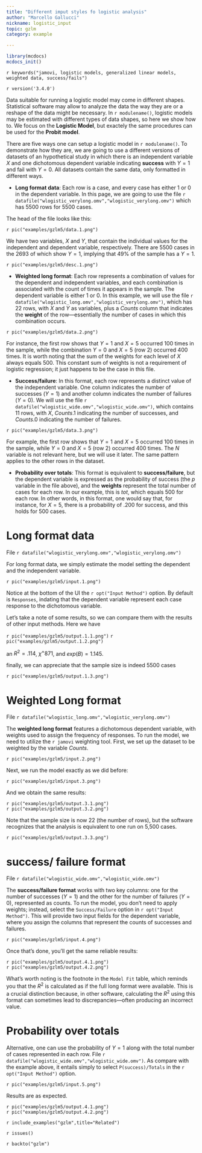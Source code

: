 ```yaml
---
title: "Different imput styles fo logistic analysis"
author: "Marcello Gallucci"
nickname: logistic_input
topic: gzlm
category: example

---
```


```r
library(mcdocs)
mcdocs_init()
```

`r keywords("jamovi, logistic models, generalized linear models, weighted data, success/fails")`

`r version('3.4.0')`


Data suitable for running a logistic model may come in different shapes. Statistical software may allow to analyze the data the way they are or a reshape of the data might be necessary. In `r modulename()`, logistic models may be estimated with different types of data shapes, so here we show how to. We focus on the **Logistic Model**, but exactely the same procedures can be used for the **Probit model**.


There are five ways one can setup a logistic model in `r modulename()`. To demonstrate how they are, we are going to use a different versions of datasets of an hypothetical study in which there is an independent variable $X$ and one dichotomous dependent variable indicating __success__ with $Y=1$ and fail with $Y=0$. All datasets contain the same data, only formatted in different ways.

* **Long format data**: Each row is a case, and every case has either 1 or 0 in the dependent variable. In this page, we are going to use the file `r datafile("wlogistic_verylong.omv","wlogistic_verylong.omv")` which has 5500 rows for 5500 cases.

The head of the file looks like this:

`r pic("examples/gzlm5/data.1.png")`

We have two variables, $X$ and $Y$, that contain the individual values for the independent and dependent variable, respectively. There are 5500 cases in the 2693 of which show $Y=1$, implying that 49% of the sample has a $Y=1$.

`r pic("examples/gzlm5/desc.1.png")`


* **Weighted long format**: Each row represents a combination of values for the dependent and independent variables, and each combination is associated with the count of times it appears in the sample. The dependent variable is either 1 or 0. In this example, we will use the file `r datafile("wlogistic_long.omv","wlogistic_verylong.omv")`, which has 22 rows, with $X$ and $Y$ as variables, plus a $Counts$ column that indicates the __weight__ of the row—essentially the number of cases in which this combination occurs.

`r pic("examples/gzlm5/data.2.png")`

For instance, the first row shows that $Y=1$ and $X=5$ occurred 100 times in the sample, while the combination $Y=0$ and $X=5$ (row 2) occurred 400 times. It is worth noting that the sum of the weights for each level of $X$ always equals 500. This constant sum of weights is not a requirement of logistic regression; it just happens to be the case in this file.

* **Success/failure**: In this format, each row represents a distinct value of the independent variable. One column indicates the number of successes ($Y=1$) and another column indicates the number of failures ($Y=0$). We will use the file `r datafile("wlogistic_wide.omv","wlogistic_wide.omv")`, which contains 11 rows, with $X$, $Counts.1$ indicating the number of successes, and $Counts.0$ indicating the number of failures.

`r pic("examples/gzlm5/data.3.png")`

For example, the first row shows that $Y=1$ and $X=5$ occurred 100 times in the sample, while $Y=0$ and $X=5$ (row 2) occurred 400 times. The $N$ variable is not relevant here, but we will use it later. The same pattern applies to the other rows in the dataset.


* **Probability over totals**: This format is equivalent to **success/failure**, but the dependent variable is expressed as the probability of success (the $p$ variable in the file above), and the __weights__ represent the total number of cases for each row. In our example, this is $tot$, which equals 500 for each row. In other words, in this format, one would say that, for instance, for $X=5$, there is a probability of .200 for success, and this holds for 500 cases.

# Long format data

File `r datafile("wlogistic_verylong.omv","wlogistic_verylong.omv")`

For long format data, we simply estimate the model setting the dependent and the independent variable.


`r pic("examples/gzlm5/input.1.png")`

Notice at the bottom of the UI the `r opt("Input Method")` option. By default is `Responses`, indating that the dependent variable represent each case response to the dichotomous variable.


Let's take a note of some results, so we can compare them with the results of other input methods. Here we have

`r pic("examples/gzlm5/output.1.1.png")`
`r pic("examples/gzlm5/output.1.2.png")`

an $R^2=.114$, $\chi^=871$, and $exp(B)=1.145$.

finally, we can appreciate that the sample size is indeed 5500 cases

`r pic("examples/gzlm5/output.1.3.png")`


# Weighted Long format 

File  `r datafile("wlogistic_long.omv","wlogistic_verylong.omv")`


The **weighted long format** features a dichotomous dependent variable, with weights used to assign the frequency of responses. To run the model, we need to utilize the `r jamovi` weighting tool. First, we set up the dataset to be weighted by the variable $Counts$.

`r pic("examples/gzlm5/input.2.png")`

Next, we run the model exactly as we did before:

`r pic("examples/gzlm5/input.3.png")`

And we obtain the same results:

`r pic("examples/gzlm5/output.3.1.png")`  
`r pic("examples/gzlm5/output.3.2.png")`

Note that the sample size is now 22 (the number of rows), but the software recognizes that the analysis is equivalent to one run on 5,500 cases.

`r pic("examples/gzlm5/output.3.3.png")`

# success/ failure format 

File  `r datafile("wlogistic_wide.omv","wlogistic_wide.omv")`

The **success/failure format** works with two key columns: one for the number of successes ($Y=1$) and the other for the number of failures ($Y=0$), represented as counts. To run the model, you don’t need to apply weights; instead, select the `Success/Failure` option in `r opt("Input Method")`. This will provide two input fields for the dependent variable, where you assign the columns that represent the counts of successes and failures.

`r pic("examples/gzlm5/input.4.png")`

Once that's done, you’ll get the same reliable results:

`r pic("examples/gzlm5/output.4.1.png")`  
`r pic("examples/gzlm5/output.4.2.png")`

What’s worth noting is the footnote in the `Model Fit` table, which reminds you that the $R^2$ is calculated as if the full long format were available. This is a crucial distinction because, in other software, calculating the $R^2$ using this format can sometimes lead to discrepancies—often producing an incorrect value.

# Probability over totals

Alternative, one can use the probability of $Y=1$ along with the total number of cases represented in each row.
File  `r datafile("wlogistic_wide.omv","wlogistic_wide.omv")`. As compare with the example above, it entails simply to select `P(success)/Totals` in the `r opt("Input Method")` option.

`r pic("examples/gzlm5/input.5.png")`  

Results are as expected.

`r pic("examples/gzlm5/output.4.1.png")`  
`r pic("examples/gzlm5/output.4.2.png")`


`r include_examples("gzlm",title="Related")`




`r issues()`

`r backto("gzlm")`